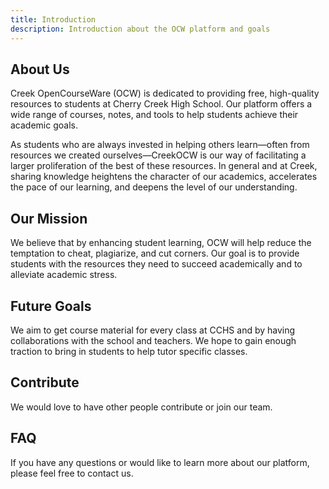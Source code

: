```yaml
---
title: Introduction
description: Introduction about the OCW platform and goals
---
```


## About Us

Creek OpenCourseWare (OCW) is dedicated to providing free, high-quality resources
to students at Cherry Creek High School. Our platform offers a wide range of courses,
notes, and tools to help students achieve their academic goals.

As students who are always invested in helping others learn—often from resources we created ourselves—CreekOCW is our way of facilitating a larger proliferation of the best of these resources. In general and at Creek, sharing knowledge heightens the character of our academics, accelerates the pace of our learning, and deepens the level of our understanding.

## Our Mission

We believe that by enhancing student learning, OCW will help reduce the temptation
to cheat, plagiarize, and cut corners. Our goal is to provide students with the resources
they need to succeed academically and to alleviate academic stress.

## Future Goals

We aim to get course material for every class at CCHS and by having collaborations
with the school and teachers. We hope to gain enough traction to bring in students
to help tutor specific classes.

## Contribute

We would love to have other people contribute or join our team.

## FAQ

If you have any questions or would like to learn more about our platform, please
feel free to contact us.

<Cards>
  <Card title="Contact" href="https://www.creekocw.com/contact" />
</Cards>
